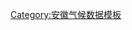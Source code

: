 {{Weather box
|metric first = Y
|single line = Y
|location = 黄山光明顶的气象数据（平均数据自1971年统计至2000年，极端数据自1956年统计至2000年）
|Jan high C = 1.0
|Feb high C = 2.3
|Mar high C = 6.1
|Apr high C = 11.3
|May high C = 15.2
|Jun high C = 17.8
|Jul high C = 20.2
|Aug high C = 20.1
|Sep high C = 16.7
|Oct high C = 12.6
|Nov high C = 7.9
|Dec high C = 3.5
|Year high C = 

|Jan low C = -5.6
|Feb low C = −4.4
|Mar low C = −0.8
|Apr low C = 4.5
|May low C = 9.1
|Jun low C = 12.8
|Jul low C = 15.6
|Aug low C = 15.1
|Sep low C = 11.3
|Oct low C = 6.5
|Nov low C = 1.2
|Dec low C = −3.3
|Year low C = 

|Jan record high C = 12.9
|Feb record high C = 13.8
|Mar record high C = 16.3
|Apr record high C = 22.3
|May record high C = 24.5
|Jun record high C = 25.7
|Jul record high C = 27.6
|Aug record high C = 27.1
|Sep record high C = 26.0
|Oct record high C = 23.7
|Nov record high C = 17.7
|Dec record high C = 14.2
|Year record high C = 27.6

|Jan record low C = −22.0
|Feb record low C = −19.1
|Mar record low C = -15.9
|Apr record low C = -11.7
|May record low C = -4.7
|Jun record low C = 1.3
|Jul record low C = 8.5
|Aug record low C = 6.8
|Sep record low C = -0.6
|Oct record low C = -9.8
|Nov record low C = -19.0
|Dec record low C = −22.7
|Year record low C = -22.7

|Jan mean C = −2.4
|Feb mean C = -1.3
|Mar mean C = 2.6
|Apr mean C = 7.8
|May mean C = 11.9
|Jun mean C = 15.1
|Jul mean C = 17.5
|Aug mean C = 17.2
|Sep mean C = 13.5
|Oct mean C = 9.3
|Nov mean C = 4.4
|Dec mean C = -0.1
|Year mean C = 

|Jan precipitation mm = 78.7
|Feb precipitation mm = 111.9
|Mar precipitation mm = 182.9
|Apr precipitation mm = 232.6
|May precipitation mm = 273.3
|Jun precipitation mm = 458.5
|Jul precipitation mm = 335.2
|Aug precipitation mm = 305.3
|Sep precipitation mm = 180.1
|Oct precipitation mm = 111.2
|Nov precipitation mm = 82.7
|Dec precipitation mm = 50.5
|Year precipitation mm = 

|Unit precipitation days = 0.1 mm
|Jan precipitation days = 14.0
|Feb precipitation days = 14.7
|Mar precipitation days = 18.4
|Apr precipitation days = 17.6
|May precipitation days = 18.0
|Jun precipitation days = 18.1
|Jul precipitation days = 16.3
|Aug precipitation days = 18.2
|Sep precipitation days = 14.5
|Oct precipitation days = 12.1
|Nov precipitation days = 9.7
|Dec precipitation days = 8.9
|source = [http://cdc.cma.gov.cn/shuju/search1.jsp?dsid=SURF_CLI_CHN_MUL_MMON_19712000_CES&tpcat=SURF&type=table&pageid=3 中国气象局]
|source2 = [http://www.data.ac.cn/zrzy/g03.asp?name=无&pass=无&danwei=无&kubian=G03&kuming=气候资源数据库 气候资源数据库]
|accessdate = 2010-06-01
|accessdate2 = 2012-12-12
}}<noinclude>
[[Category:安徽气候数据模板]]
</noinclude>